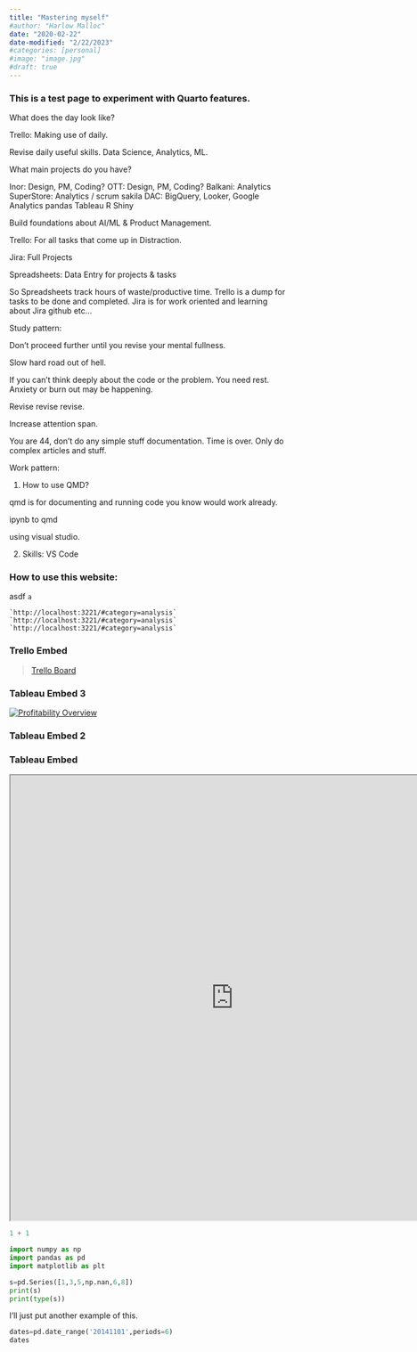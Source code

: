 ```yaml
---
title: "Mastering myself"
#author: "Harlow Malloc"
date: "2020-02-22"
date-modified: "2/22/2023"
#categories: [personal]
#image: "image.jpg"
#draft: true
---
```


### This is a test page to experiment with Quarto features.

What does the day look like?


Trello: Making use of daily.

Revise daily useful skills. Data Science, Analytics, ML.



What main projects do you have?

Inor: Design, PM, Coding?
OTT: Design, PM, Coding?
Balkani: Analytics
SuperStore: Analytics / scrum
sakila 
DAC: BigQuery, Looker, Google Analytics pandas Tableau R Shiny



Build foundations about AI/ML & Product Management.




Trello: For all tasks that come up in Distraction.

Jira: Full Projects

Spreadsheets: Data Entry for projects & tasks

So Spreadsheets track hours of waste/productive time.
Trello is a dump for tasks to be done and completed.
Jira is for work oriented and learning about Jira github etc...

Study pattern:

Don't proceed further until you revise your mental fullness.

Slow hard road out of hell.

If you can't think deeply about the code or the problem. You need rest. Anxiety or burn out may be happening.

Revise revise revise.

Increase attention span.


You are 44, don't do any simple stuff documentation. Time is over. Only do complex articles and stuff.




Work pattern:

1) How to use QMD?

qmd is for documenting and running code you know would work already.

ipynb to qmd

using visual studio.

2) Skills: VS Code




### How to use this website:

asdf `a`
```
`http://localhost:3221/#category=analysis`
`http://localhost:3221/#category=analysis`
`http://localhost:3221/#category=analysis`

```


### Trello Embed

```{=html}
<blockquote class="trello-board-compact">
  <a href="https://trello.com/b/tBmYPSYe/">Trello Board</a>
</blockquote>
<script src="https://p.trellocdn.com/embed.min.js"></script>
```

### Tableau Embed 3

```{=html}

<div class='tableauPlaceholder' id='viz1677066609153' style='position: relative'><noscript><a href='http:&#47;&#47;localhost:3221&#47;'><img alt='Profitability Overview ' src='https:&#47;&#47;public.tableau.com&#47;static&#47;images&#47;Su&#47;Superstore_embedded_800x800&#47;Overview&#47;1_rss.png' style='border: none' /></a></noscript><object class='tableauViz'  style='display:none;'><param name='host_url' value='https%3A%2F%2Fpublic.tableau.com%2F' /> <param name='embed_code_version' value='3' /> <param name='site_root' value='' /><param name='name' value='Superstore_embedded_800x800&#47;Overview' /><param name='tabs' value='no' /><param name='toolbar' value='yes' /><param name='static_image' value='https:&#47;&#47;public.tableau.com&#47;static&#47;images&#47;Su&#47;Superstore_embedded_800x800&#47;Overview&#47;1.png' /> <param name='animate_transition' value='yes' /><param name='display_static_image' value='yes' /><param name='display_spinner' value='yes' /><param name='display_overlay' value='yes' /><param name='display_count' value='yes' /></object></div>         
<script type='text/javascript'>                    var divElement = document.getElementById('viz1677066609153');                    var vizElement = divElement.getElementsByTagName('object')[0];                    vizElement.style.width='800px';vizElement.style.height='827px';                    var scriptElement = document.createElement('script');                    scriptElement.src = 'https://public.tableau.com/javascripts/api/viz_v1.js';                    vizElement.parentNode.insertBefore(scriptElement, vizElement);                </script>
```

### Tableau Embed 2

```{=html}

<script type="module" src="https://public.tableau.com/javascripts/api/tableau.embedding.3.latest.min.js"></script>


<tableau-viz id="tableauViz"       
  src='https://public.tableau.com/views/Superstore_embedded_800x800/Overview'      
  height="700" width="700" device="phone">
</tableau-viz>


```
### Tableau Embed

```{=html}
<iframe src="https://public.tableau.com/views/Superstore_embedded_800x800/Overview?:showVizHome=no&:embed=true" height=800 width=800></iframe>
```

```python
1 + 1
```

```python
import numpy as np
import pandas as pd
import matplotlib as plt

s=pd.Series([1,3,5,np.nan,6,8])
print(s)
print(type(s))
```

I'll just put another example of this.

```python
dates=pd.date_range('20141101',periods=6)
dates
```